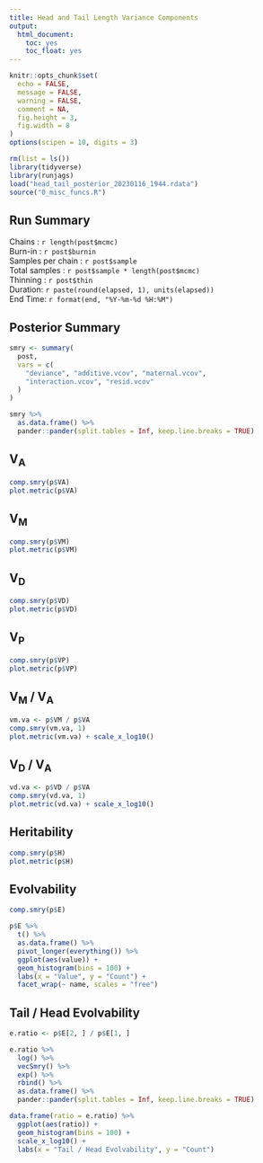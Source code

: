 ```yaml
---
title: Head and Tail Length Variance Components
output:
  html_document:
    toc: yes
    toc_float: yes
---
```


```r
knitr::opts_chunk$set(
  echo = FALSE,
  message = FALSE,
  warning = FALSE,
  comment = NA,
  fig.height = 3,
  fig.width = 8
)
options(scipen = 10, digits = 3)

rm(list = ls())
library(tidyverse)
library(runjags)
load("head_tail_posterior_20230116_1944.rdata")
source("0_misc_funcs.R")
```

## Run Summary

Chains : `r length(post$mcmc)`  
Burn-in : `r post$burnin`  
Samples per chain : `r post$sample`  
Total samples : `r post$sample * length(post$mcmc)`  
Thinning : `r post$thin`   
Duration: `r paste(round(elapsed, 1), units(elapsed))`  
End Time: `r format(end, "%Y-%m-%d %H:%M")`   

## Posterior Summary
```r
smry <- summary(
  post, 
  vars = c(
    "deviance", "additive.vcov", "maternal.vcov", 
    "interaction.vcov", "resid.vcov"
  )
)
```
```r
smry %>% 
  as.data.frame() %>% 
  pander::pander(split.tables = Inf, keep.line.breaks = TRUE)
```
\newpage  

## V~A~
```r
comp.smry(p$VA)
plot.metric(p$VA)
```

## V~M~
```r
comp.smry(p$VM)
plot.metric(p$VM)
```
\newpage  

## V~D~
```r
comp.smry(p$VD)
plot.metric(p$VD)
```

## V~P~
```r
comp.smry(p$VP)
plot.metric(p$VP)
```
\newpage  

## V~M~ / V~A~
```r
vm.va <- p$VM / p$VA
comp.smry(vm.va, 1)
plot.metric(vm.va) + scale_x_log10()
```

## V~D~ / V~A~
```r
vd.va <- p$VD / p$VA
comp.smry(vd.va, 1)
plot.metric(vd.va) + scale_x_log10()
```
\newpage  

## Heritability
```r
comp.smry(p$H)
plot.metric(p$H)
```
\newpage  

## Evolvability
```r
comp.smry(p$E)

p$E %>% 
  t() %>% 
  as.data.frame() %>% 
  pivot_longer(everything()) %>% 
  ggplot(aes(value)) +
  geom_histogram(bins = 100) +
  labs(x = "Value", y = "Count") +
  facet_wrap(~ name, scales = "free")
```

## Tail / Head Evolvability
```r
e.ratio <- p$E[2, ] / p$E[1, ]

e.ratio %>% 
  log() %>% 
  vecSmry() %>%
  exp() %>% 
  rbind() %>%
  as.data.frame() %>%
  pander::pander(split.tables = Inf, keep.line.breaks = TRUE)

data.frame(ratio = e.ratio) %>% 
  ggplot(aes(ratio)) +
  geom_histogram(bins = 100) +
  scale_x_log10() +
  labs(x = "Tail / Head Evolvability", y = "Count")
```